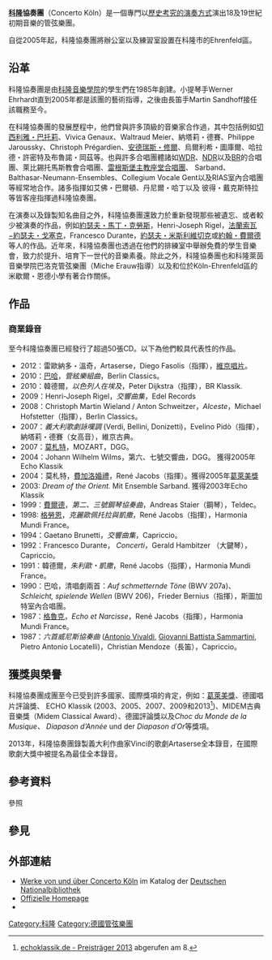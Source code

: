 '''[[科隆|科隆]]協奏團'''（Concerto Köln）是一個專門以[[復古風格演奏|歷史考究的演奏方式]]演出18及19世紀初期音樂的管弦樂團。

自從2005年起，科隆協奏團將辦公室以及練習室設置在科隆市的Ehrenfeld區。

== 沿革 ==
科隆協奏團是由[[科隆音乐与舞蹈学院|科隆音樂學院]]的學生們在1985年創建。小提琴手Werner Ehrhardt直到2005年都是該團的藝術指導，之後由長笛手Martin Sandhoff接任該職務至今。

在科隆協奏團的發展歷程中，他們曾與許多頂級的音樂家合作過，其中包括例如[[切奇莉亚·巴托莉|切西利雅・巴托莉]]、Vivica Genaux、Waltraud Meier、納塔莉・德賽、Philippe Jaroussky、Christoph Prégardien、[[安德瑞斯·修爾|安德瑞斯・修爾]]、烏爾利希・圖庫爾、哈拉德・許密特及布魯諾・岡茲等。也與許多合唱團體諸如[[科隆西德广播交响乐团|WDR]]、[[北德廣播易北愛樂樂團|NDR]]以及[[巴伐利亞廣播公司|BR]]的合唱團、萊比錫托馬斯教會合唱團、[[雷根斯堡主教座堂合唱團|雷根斯堡主教座堂合唱團]]、 Sarband、Balthasar-Neumann-Ensembles、Collegium Vocale Gent以及RIAS室內合唱團等經常地合作。諸多指揮如艾佛・巴爾頓、丹尼爾・哈丁以及 彼得・戴克斯特拉等皆客座指揮過科隆協奏團。

在演奏以及錄製知名曲目之外，科隆協奏團還致力於重新發現那些被遺忘、或者較少被演奏的作品，例如[[约瑟夫·马丁·克劳斯|約瑟夫・馬丁・克勞斯]]，Henri-Joseph Rigel，[[弗朗索瓦-约瑟夫·戈塞克|法蘭索瓦−約瑟夫・戈塞克]]，Francesco Durante，[[约瑟夫·米斯利维切克|約瑟夫・米斯利維切克]]或[[约翰·菲尔德|約翰・費爾德]]等人的作品。近年來，科隆協奏團也透過在他們的排練室中舉辦免費的學生音樂會，致力於提升、培育下一世代的音樂素養。除此之外，科隆協奏團也和科隆萊茵音樂學院巴洛克管弦樂團（Miche Erauw指導）以及和位於Köln-Ehrenfeld區的米歇爾・恩德小學有著合作關係。

== 作品 ==
=== 商業錄音 ===
至今科隆協奏團已經發行了超過50張CD。以下為他們較具代表性的作品。

* 2012：雷歐納多・溫奇，<span>Artaserse，</span>Diego Fasolis（指揮），[[EMI|維京唱片]]。
* 2010：[[约翰·塞巴斯蒂安·巴赫|巴哈]]，''管絃樂組曲''，Berlin Classics。
* 2010：韓德爾，''以色列人在埃及''，Peter Dijkstra（指揮），BR Klassik.
* 2009：Henri-Joseph Rigel，''交響曲集''，Edel Records
* 2008：Christoph Martin Wieland / Anton Schweitzer，''Alceste''，Michael Hofstetter（指揮），Berlin Classics。
* 2007：''義大利歌劇詠嘆調'' (Verdi, Bellini, Donizetti)，Evelino Pidò（指揮），納塔莉・德賽（女高音），維京古典。
* 2007：[[沃尔夫冈·阿马德乌斯·莫扎特|莫札特]]，MOZART，DGG。
* 2004：Johann Wilhelm Wilms，第六、七號交響曲''，''DGG。 獲得2005年Echo Klassik
* 2004：莫札特，<span>[[费加罗的婚礼|費加洛婚禮]]，</span>René Jacobs（指揮）。獲得2005年[[葛萊美獎|葛萊美獎]]
* 2003: ''Dream of the Orient.'' Mit Ensemble Sarband. 獲得2003年Echo Klassik
* 1999：[[约翰·菲尔德|費爾德]]，''第二、三號鋼琴協奏曲''，Andreas Staier（鋼琴），Teldec。
* 1998: [[卡爾·海因里希·格勞恩|格勞恩]]，''克麗歐佩托拉與凱撒''，René Jacobs（指揮），Harmonia Mundi France。
* 1994：Gaetano Brunetti，''交響曲集''，Capriccio。
* 1992：Francesco Durante， ''Concerti''，Gerald Hambitzer （大鍵琴），Capriccio。
* 1991：韓德爾，''朱利歐・凱撒''，René Jacobs（指揮），Harmonia Mundi France。
* 1990：巴哈，清唱劇兩首：''Auf schmetternde Töne'' (BWV 207a)、''Schleicht, spielende Wellen'' (BWV 206)，Frieder Bernius（指揮），斯圖加特室內合唱團。
* 1987：[[克里斯托夫·维利巴尔德·格鲁克|格魯克]]，''Echo et Narcisse''，René Jacobs（指揮），Harmonia Mundi France。
* 1987：''六首威尼斯協奏曲 ''([[安东尼奥·维瓦尔第|Antonio Vivaldi]], [[乔万尼·巴蒂斯塔·萨马丁尼|Giovanni Battista Sammartini]], Pietro Antonio Locatelli)，Christian Mendoze（長笛），Capriccio。
{{expand list}}

== 獲獎與榮譽 ==
科隆協奏團成團至今已受到許多國家、國際獎項的肯定，例如：[[葛萊美獎|葛萊美獎]]、德國唱片評論獎、 ECHO Klassik (2003、2005、2007、2009和2013<ref>[http://www.echoklassik.de/klassik-preistraeger-2013/ echoklassik.de - Preisträger 2013] {{webarchive|url=https://web.archive.org/web/20140617063507/http://www.echoklassik.de/klassik-preistraeger-2013/ |date=2014-06-17 }} abgerufen am 8. </ref>)、MIDEM古典音樂獎（Midem Classical Award）、德國評論獎以及''Choc du Monde de la Musique、'' ''Diapason d’Année'' und der ''Diapason d´Or''等獎項。

2013年，科隆協奏團錄製義大利作曲家Vinci的歌劇<span>Artaserse全本錄音，</span>在國際歌劇大獎中被提名為最佳全本錄音。

== 參考資料 ==
;參照
<references />

== 參見 ==
{{Portal box|古典音樂}}

== 外部連結 ==
* [https://portal.dnb.de/opac.htm?method=simpleSearch&query=5069559-9 Werke von und über Concerto Köln] {{Wayback|url=https://portal.dnb.de/opac.htm?method=simpleSearch&query=5069559-9 |date=20160313090524 }}<span> im Katalog der </span>[[德国国家图书馆|Deutschen Nationalbibliothek]]
* [http://www.concerto-koeln.de Offizielle Homepage] {{Wayback|url=http://www.concerto-koeln.de/ |date=20200208135802 }}
* {{Discogs artist|842913}}

{{Authority control}}

{{DEFAULTSORT:Concerto Koln}}
[[Category:科隆|Category:科隆]]
[[Category:德國管弦樂團|Category:德國管弦樂團]]